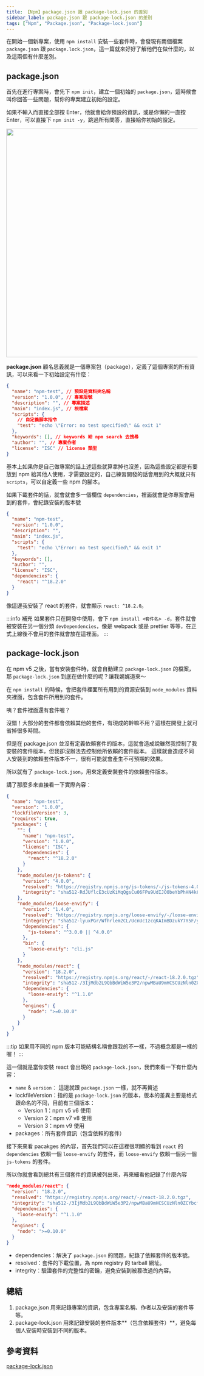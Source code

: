 ```yaml
---
title: 【Npm】package.json 跟 package-lock.json 的差別
sidebar_label: package.json 跟 package-lock.json 的差別
tags: ["Npm", "Package.json", "Package-lock.json"]
---
```



在開始一個新專案，使用 `npm install` 安裝一些套件時，會發現有兩個檔案 `package.json` 跟 `package.lock.json`，這一篇就來好好了解他們在做什麼的，以及這兩個有什麼差別。

## package.json

首先在進行專案時，會先下 `npm init`，建立一個初始的 `package.json`，這時候會叫你回答一些問題，幫你的專案建立初始的設定。

如果不輸入而直接全部按 Enter，他就會給你預設的資訊，或是你懶的一直按 Enter，可以直接下 `npm init -y`，跳過所有問答，直接給你初始的設定。

<Img src={image_1} width='600px' />

**package.json** 顧名思義就是一個專案包（package），定義了這個專案的所有資訊，可以來看一下初始設定有什麼：

```json
{
  "name": "npm-test", // 預設是資料夾名稱
  "version": "1.0.0", // 專案版號
  "description": "", // 專案描述
  "main": "index.js", // 根檔案
  "scripts": {
    // 自定義腳本指令
    "test": "echo \"Error: no test specified\" && exit 1"
  },
  "keywords": [], // keywords 給 npm search 去搜尋
  "author": "", // 專案作者
  "license": "ISC" // license 類型
}
```

基本上如果你是自己做專案的話上述這些就算拿掉也沒差，因為這些設定都是有要放到 npm 給其他人使用，才需要設定的，自己練習開發的話會用到的大概就只有 `scripts`，可以自定義一些 npm 的腳本。

如果下載套件的話，就會就會多一個欄位 `dependencies`，裡面就會是你專案會用到的套件，會紀錄安裝的版本號

```json {12-14}
{
  "name": "npm-test",
  "version": "1.0.0",
  "description": "",
  "main": "index.js",
  "scripts": {
    "test": "echo \"Error: no test specified\" && exit 1"
  },
  "keywords": [],
  "author": "",
  "license": "ISC",
  "dependencies": {
    "react": "^18.2.0"
  }
}
```

像這邊我安裝了 react 的套件，就會顯示 `react: ^18.2.0`。

:::info 補充
如果套件只在開發中使用，會下 `npm install <套件名> -d`，套件就會被安裝在另一個分類 `devDependencies`，像是 webpack 或是 prettier 等等，在正式上線後不會用的套件就會放在這裡面。
:::

## package-lock.json

在 npm v5 之後，當有安裝套件時，就會自動建立 `package-lock.json` 的檔案，那 `package-lock.json` 到底在做什麼的呢？讓我娓娓道來～

在 `npm install` 的時候，會把套件裡面所有用到的資源安裝到 `node_modules` 資料夾裡面，包含套件所用到的套件。

咦？套件裡面還有套件喔？

沒錯！大部分的套件都會依賴其他的套件，有現成的幹嘛不用？這樣在開發上就可省掉很多時間。

但是在 package.json 並沒有定義依賴套件的版本，這就會造成說雖然我控制了我安裝的套件版本，但我卻沒辦法去控制他所依賴的套件版本。
這樣就會造成不同人安裝到的依賴套件版本不一，很有可能就會產生不可預期的效果。

所以就有了 `package-lock.json`，用來定義安裝套件的依賴套件版本。

講了那麼多來直接看一下實際內容：

```json
{
  "name": "npm-test",
  "version": "1.0.0",
  "lockfileVersion": 3,
  "requires": true,
  "packages": {
    "": {
      "name": "npm-test",
      "version": "1.0.0",
      "license": "ISC",
      "dependencies": {
        "react": "^18.2.0"
      }
    },
    "node_modules/js-tokens": {
      "version": "4.0.0",
      "resolved": "https://registry.npmjs.org/js-tokens/-/js-tokens-4.0.0.tgz",
      "integrity": "sha512-RdJUflcE3cUzKiMqQgsCu06FPu9UdIJO0beYbPhHN4k6apgJtifcoCtT9bcxOpYBtpD2kCM6Sbzg4CausW/PKQ=="
    },
    "node_modules/loose-envify": {
      "version": "1.4.0",
      "resolved": "https://registry.npmjs.org/loose-envify/-/loose-envify-1.4.0.tgz",
      "integrity": "sha512-lyuxPGr/Wfhrlem2CL/UcnUc1zcqKAImBDzukY7Y5F/yQiNdko6+fRLevlw1HgMySw7f611UIY408EtxRSoK3Q==",
      "dependencies": {
        "js-tokens": "^3.0.0 || ^4.0.0"
      },
      "bin": {
        "loose-envify": "cli.js"
      }
    },
    "node_modules/react": {
      "version": "18.2.0",
      "resolved": "https://registry.npmjs.org/react/-/react-18.2.0.tgz",
      "integrity": "sha512-/3IjMdb2L9QbBdWiW5e3P2/npwMBaU9mHCSCUzNln0ZCYbcfTsGbTJrU/kGemdH2IWmB2ioZ+zkxtmq6g09fGQ==",
      "dependencies": {
        "loose-envify": "^1.1.0"
      },
      "engines": {
        "node": ">=0.10.0"
      }
    }
  }
}
```

:::tip
如果用不同的 npm 版本可能結構名稱會跟我的不一樣，不過概念都是一樣的喔！
:::

這一個就是當你安裝 react 會出現的 `package-lock.json`，我們來看一下有什麼內容：

- `name` & `version`： 這邊就跟 `package.json` 一樣，就不再贅述
- lockfileVersion：指的是 `package-lock.json` 的版本，版本的差異主要是格式跟命名的不同，目前有三個版本：
  - Version 1：npm v5 v6 使用
  - Version 2：npm v7 v8 使用
  - Version 3：npm v9 使用
- packages：所有套件資訊（包含依賴的套件）

接下來來看 pacakges 的內容，首先我們可以在這裡很明顯的看到 `react` 的 `dependencies` 依賴一個 `loose-envify` 的套件，而 `loose-envify` 依賴一個另一個 `js-tokens` 的套件。

所以你就會看到總共有三個套件的資訊被列出來，再來細看他記錄了什麼內容

```json
"node_modules/react": {
  "version": "18.2.0",
  "resolved": "https://registry.npmjs.org/react/-/react-18.2.0.tgz",
  "integrity": "sha512-/3IjMdb2L9QbBdWiW5e3P2/npwMBaU9mHCSCUzNln0ZCYbcfTsGbTJrU/kGemdH2IWmB2ioZ+zkxtmq6g09fGQ==",
  "dependencies": {
    "loose-envify": "^1.1.0"
  },
  "engines": {
    "node": ">=0.10.0"
  }
}
```

- dependencies：解決了 `package.json` 的問題，紀錄了依賴套件的版本號。
- resolved：套件的下載位置，為 npm registry 的 tarball 網址。
- integrity：驗證套件的完整性的密鑰，避免安裝到被篡改過的內容。

## 總結

1. package.json 用來記錄專案的資訊，包含專案名稱、作者以及安裝的套件等等。
2. package-lock.json 用來記錄安裝的套件版本**（包含依賴套件）**，避免每個人安裝時安裝到不同的版本。

## 參考資料

[package-lock.json](https://docs.npmjs.com/cli/v9/configuring-npm/package-lock-json)
